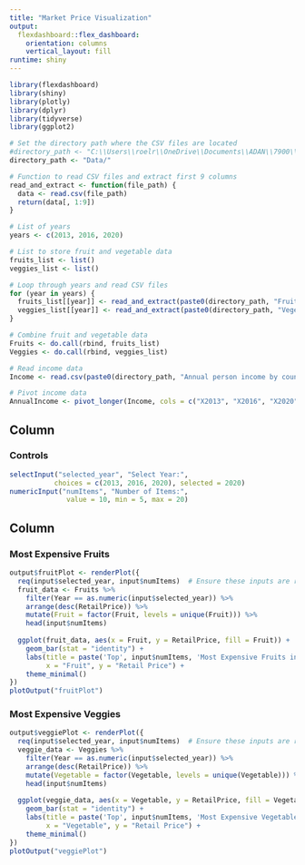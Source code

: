 ---
title: "Market Price Visualization"
output: 
  flexdashboard::flex_dashboard:
    orientation: columns
    vertical_layout: fill
runtime: shiny
---

```{r setup, include=FALSE}
library(flexdashboard)
library(shiny)
library(plotly)
library(dplyr)
library(tidyverse)
library(ggplot2)
```


```{r}
# Set the directory path where the CSV files are located
#directory_path <- "C:\\Users\\roelr\\OneDrive\\Documents\\ADAN\\7900\\Group\\Data\\"
directory_path <- "Data/"

# Function to read CSV files and extract first 9 columns
read_and_extract <- function(file_path) {
  data <- read.csv(file_path)
  return(data[, 1:9])
}

# List of years
years <- c(2013, 2016, 2020)

# List to store fruit and vegetable data
fruits_list <- list()
veggies_list <- list()

# Loop through years and read CSV files
for (year in years) {
  fruits_list[[year]] <- read_and_extract(paste0(directory_path, "Fruit Prices ", year, ".csv"))
  veggies_list[[year]] <- read_and_extract(paste0(directory_path, "Vegetable Prices ", year, ".csv"))
}

# Combine fruit and vegetable data
Fruits <- do.call(rbind, fruits_list)
Veggies <- do.call(rbind, veggies_list)

# Read income data
Income <- read.csv(paste0(directory_path, "Annual person income by county.csv"))

# Pivot income data
AnnualIncome <- pivot_longer(Income, cols = c("X2013", "X2016", "X2020"), names_to = "Year", values_to = "Value")

```


Column {.sidebar}
-----------------------------------------------------------------------

### Controls


```{r}
selectInput("selected_year", "Select Year:",
           choices = c(2013, 2016, 2020), selected = 2020)
numericInput("numItems", "Number of Items:",
              value = 10, min = 5, max = 20)
```


Column
-----------------------------------------------------------------------

### Most Expensive Fruits
```{r}
output$fruitPlot <- renderPlot({
  req(input$selected_year, input$numItems)  # Ensure these inputs are ready to use
  fruit_data <- Fruits %>%
    filter(Year == as.numeric(input$selected_year)) %>%
    arrange(desc(RetailPrice)) %>%
    mutate(Fruit = factor(Fruit, levels = unique(Fruit))) %>%
    head(input$numItems)
  
  ggplot(fruit_data, aes(x = Fruit, y = RetailPrice, fill = Fruit)) +
    geom_bar(stat = "identity") +
    labs(title = paste('Top', input$numItems, 'Most Expensive Fruits in', input$selected_year),
         x = "Fruit", y = "Retail Price") +
    theme_minimal()
})
plotOutput("fruitPlot")
```

### Most Expensive Veggies
```{r}
output$veggiePlot <- renderPlot({
  req(input$selected_year, input$numItems)  # Ensure these inputs are ready to use
  veggie_data <- Veggies %>%
    filter(Year == as.numeric(input$selected_year)) %>%
    arrange(desc(RetailPrice)) %>%
    mutate(Vegetable = factor(Vegetable, levels = unique(Vegetable))) %>%
    head(input$numItems)
  
  ggplot(veggie_data, aes(x = Vegetable, y = RetailPrice, fill = Vegetable)) +
    geom_bar(stat = "identity") +
    labs(title = paste('Top', input$numItems, 'Most Expensive Vegetables in', input$selected_year),
         x = "Vegetable", y = "Retail Price") +
    theme_minimal()
})
plotOutput("veggiePlot")
```
